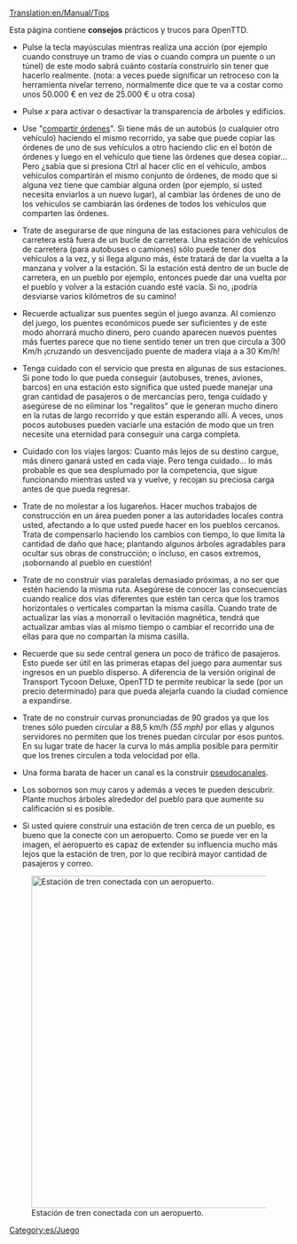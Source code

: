 [[Translation:en/Manual/Tips]]
{{es/Tabla de contenido}}

Esta página contiene '''consejos''' prácticos y trucos para OpenTTD.

*Pulse la tecla mayúsculas mientras realiza una acción (por ejemplo cuando construye un tramo de vías o cuando compra un puente o un túnel) de este modo sabrá cuánto costaría construirlo sin tener que hacerlo realmente. (nota: a veces puede significar un retroceso con la herramienta nivelar terreno, normalmente dice que te va a costar como unos 50.000 € en vez de 25.000 € u otra cosa)

*Pulse ''x'' para activar o desactivar la transparencia de árboles y edificios.

*Use "[[es/Manual/Órdenes#Compartir órdenes|compartir órdenes]]". Si tiene más de un autobús (o cualquier otro vehículo) haciendo el mismo recorrido, ya sabe que puede copiar las órdenes de uno de sus vehículos a otro haciendo clic en el botón de órdenes y luego en el vehículo que tiene las órdenes que desea copiar... Pero ¿sabía que si presiona Ctrl al hacer clic en el vehículo, ambos vehículos compartirán el mismo conjunto de órdenes, de modo que si alguna vez tiene que cambiar alguna orden (por ejemplo, si usted necesita enviarlos a un nuevo lugar), al cambiar las órdenes de uno de los vehículos se cambiarán las órdenes de todos los vehículos que comparten las órdenes.

*Trate de asegurarse de que ninguna de las estaciones para vehículos de carretera está fuera de un bucle de carretera. Una estación de vehículos de carretera (para autobuses o camiones) sólo puede tener dos vehículos a la vez, y si llega alguno más, éste tratará de dar la vuelta a la manzana y volver a la estación. Si la estación está dentro de un bucle de carretera, en un pueblo por ejemplo, entonces puede dar una vuelta por el pueblo y volver a la estación cuando esté vacía. Si no, ¡podría desviarse varios kilómetros de su camino!

*Recuerde actualizar sus puentes según el juego avanza. Al comienzo del juego, los puentes económicos puede ser suficientes y de este modo ahorrará mucho dinero, pero cuando aparecen nuevos puentes más fuertes parece que no tiene sentido tener un tren que circula a 300 Km/h ¡cruzando un desvencijado puente de madera viaja a a 30 Km/h!

*Tenga cuidado con el servicio que presta en algunas de sus estaciones. Si pone todo lo que pueda conseguir (autobuses, trenes, aviones, barcos) en una estación esto significa que usted puede manejar una gran cantidad de pasajeros o de mercancías pero, tenga cuidado y asegúrese de no eliminar los "regalitos" que le generan mucho dinero en la rutas de largo recorrido y que están esperando allí. A veces, unos pocos autobuses pueden vaciarle una estación de modo que un tren necesite una eternidad para conseguir una carga completa.

*Cuidado con los viajes largos: Cuanto más lejos de su destino cargue, más dinero ganará usted en cada viaje. Pero tenga cuidado... lo más probable es que sea desplumado por la competencia, que sigue funcionando mientras usted va y vuelve, y recojan su preciosa carga antes de que pueda regresar.

*Trate de no molestar a los lugareños. Hacer muchos trabajos de construcción en un área pueden poner a las autoridades locales contra usted, afectando a lo que usted puede hacer en los pueblos cercanos. Trata de compensarlo haciendo los cambios con tiempo, lo que limita la cantidad de daño que hace; plantando algunos árboles agradables para ocultar sus obras de construcción; o incluso, en casos extremos, ¡sobornando al pueblo en cuestión!

*Trate de no construir vías paralelas demasiado próximas, a no ser que estén haciendo la misma ruta. Asegúrese de conocer las consecuencias cuando realice dos vías diferentes que estén tan cerca que los tramos horizontales o verticales compartan la misma casilla. Cuando trate de actualizar las vías a monorraíl o levitación magnética, tendrá que actualizar ambas vías al mismo tiempo o cambiar el recorrido una de ellas para que no compartan la misma casilla.

*Recuerde que su sede central genera un poco de tráfico de pasajeros. Esto puede ser útil en las primeras etapas del juego para aumentar sus ingresos en un pueblo disperso. A diferencia de la versión original de Transport Tycoon Deluxe, OpenTTD te permite reubicar la sede (por un precio determinado) para que pueda alejarla cuando la ciudad comience a expandirse.

* Trate de no construir curvas pronunciadas de 90 grados ya que los trenes sólo pueden circular a 88,5 km/h ''(55 mph)'' por ellas y algunos servidores no permiten que los trenes puedan circular por esos puntos. En su lugar trate de hacer la curva lo más amplia posible para permitir que los trenes circulen a toda velocidad por ella.

*Una forma barata de hacer un canal es la construir [[es/Manual/Pseudocanales|pseudocanales]].<!-- consiste en bajar el terreno hasta el nivel del mar sin llegar a conectarlo con el agua. Entonces, cuando la ruta del canal está construida, sólo tiene que abrir el canal y conectarlo con las zonas existentes de agua. El agua inundará el espacio y se formará el canal. Si los barcos no pueden llegar a alguna parte y puesto que los canales son demasiado caros. Trate de hacer un pólder (como en Holanda) e inundarlo. Sólo baje un punto en el centro del terreno hasta el nivel del mar y nivele el terreno desde ese punto formando el canal, pero con cuidado de que no haya agua presente. Luego haga una abertura con le mar y después de unos años usted tendrá un canal mucho más barato y además podrá construir puentes sin cuestas. -->

*Los sobornos son muy caros y además a veces te pueden descubrir. Plante muchos árboles alrededor del pueblo para que aumente su calificación si es posible.

*Si usted quiere construir una estación de tren cerca de un pueblo, es bueno que la conecte con un aeropuerto. Como se puede ver en la imagen, el aeropuerto es capaz de extender su influencia mucho más lejos que la estación de tren, por lo que recibirá mayor cantidad de pasajeros y correo.

[[File:en/Train vs Airport station.png|thumb|600px|center|Estación de tren conectada con un aeropuerto.]]

[[Category:es/Juego]]